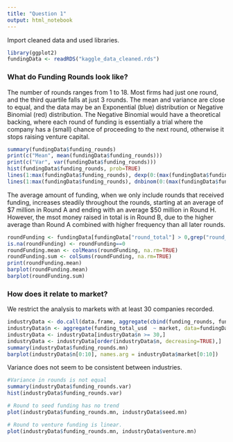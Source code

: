 ```yaml
---
title: "Question 1"
output: html_notebook
---
```


Import cleaned data and used libraries.

```r
library(ggplot2)
fundingData <- readRDS("kaggle_data_cleaned.rds")
```



### What do Funding Rounds look like?

The number of rounds ranges from 1 to 18. Most firms had just one round, and the third quartile falls at just 3 rounds. The mean and variance are close to equal, and the data may be an Exponential (blue) distribution or Negative Binomial (red) distribution. The Negative Binomial would have a theoretical backing, where each round of funding is essentially a trial where the company has a (small) chance of proceeding to the next round, otherwise it stops raising venture capital.

```r
summary(fundingData$funding_rounds)
print(c("Mean", mean(fundingData$funding_rounds)))
print(c("Var", var(fundingData$funding_rounds)))
hist(fundingData$funding_rounds, prob=TRUE)
lines(1:max(fundingData$funding_rounds), dexp(0:(max(fundingData$funding_rounds)-1), 1/mean(fundingData$funding_rounds)), col = 'blue')
lines(1:max(fundingData$funding_rounds), dnbinom(0:(max(fundingData$funding_rounds)-1), 1, mu=1/mean(fundingData$funding_rounds)), col = 'red')
```



The average amount of funding, when we only include rounds that received funding, increases steadily throughout the rounds, starting at an average of \$7 million in Round A and ending with an average $50 million in Round H. However, the msot money raised in total is in Round B, due to the higher average than Round A combined with higher frequency than all later rounds.

```r
roundFunding <- fundingData[fundingData["round_total"] > 0,grep("round_.$", colnames(fundingData))]
is.na(roundFunding) <- roundFunding==0
roundFunding.mean <- colMeans(roundFunding, na.rm=TRUE)
roundFunding.sum <- colSums(roundFunding, na.rm=TRUE)
print(roundFunding.mean)
barplot(roundFunding.mean)
barplot(roundFunding.sum)
```

### How does it relate to market?

We restrict the analysis to markets with at least 30 companies recorded.


```r
industryData <- do.call(data.frame, aggregate(cbind(funding_rounds, funding_total_usd, venture, seed)  ~ market, data=fundingData, FUN=function(x) c(mn = mean(x), var = var(x))))
industryData$n <- aggregate(funding_total_usd  ~ market, data=fundingData, FUN=length)$funding_total_usd
industryData <- industryData[industryData$n >= 30,]
industryData <- industryData[order(industryData$n, decreasing=TRUE),]
summary(industryData$funding_rounds.mn)
barplot(industryData$n[0:10], names.arg = industryData$market[0:10])
```

Variance does not seem to be consistent between industries.

```r
#Variance in rounds is not equal
summary(industryData$funding_rounds.var)
hist(industryData$funding_rounds.var)
```


```r
# Round to seed funding has no trend
plot(industryData$funding_rounds.mn, industryData$seed.mn)

# Round to venture funding is linear.
plot(industryData$funding_rounds.mn, industryData$venture.mn)

```